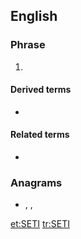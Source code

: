 {{also|seti}}
==English==
{{wikipedia}}

===Phrase===
{{en-phrase}}

# {{label|en|astronomy}} {{acronym of|search for [[extraterrestrial]] Intelligence|lang=en}}

====Derived terms====
* {{l|en|OSETI}}

====Related terms====
* {{l|en|CETI}}

===Anagrams===
* {{l|en|ETSI}}, {{l|en|site}}, {{l|en|ties}}

[[et:SETI]]
[[tr:SETI]]